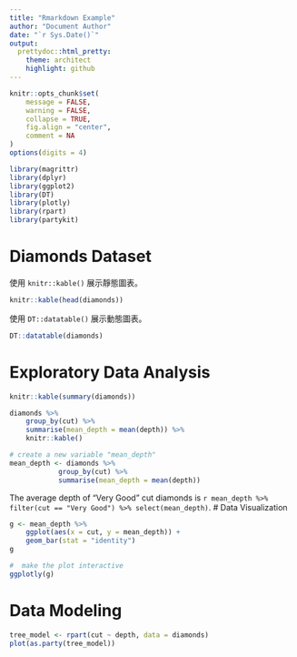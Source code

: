 ```yaml
---
title: "Rmarkdown Example"
author: "Document Author"
date: "`r Sys.Date()`"
output:
  prettydoc::html_pretty:
    theme: architect
    highlight: github
---
```


```r
knitr::opts_chunk$set(
	message = FALSE,
	warning = FALSE,
	collapse = TRUE,
	fig.align = "center",
	comment = NA
)
options(digits = 4)
```

```r
library(magrittr)
library(dplyr)
library(ggplot2)
library(DT)
library(plotly)
library(rpart)
library(partykit)
```

# Diamonds Dataset
使用 `knitr::kable()` 展示靜態圖表。
```r
knitr::kable(head(diamonds))
```

使用 `DT::datatable()` 展示動態圖表。

```r
DT::datatable(diamonds)
```

# Exploratory Data Analysis 

```r
knitr::kable(summary(diamonds))
```

```r
diamonds %>% 
    group_by(cut) %>% 
    summarise(mean_depth = mean(depth)) %>% 
    knitr::kable()
```
```r
# create a new variable "mean_depth"
mean_depth <- diamonds %>% 
            group_by(cut) %>% 
            summarise(mean_depth = mean(depth))
```

The average depth of "Very Good" cut diamonds is `r mean_depth %>% filter(cut == "Very Good") %>% select(mean_depth)`.
# Data Visualization
```r
g <- mean_depth %>% 
    ggplot(aes(x = cut, y = mean_depth)) +
    geom_bar(stat = "identity")
g
```

```r
#  make the plot interactive
ggplotly(g)
```

# Data Modeling
```r
tree_model <- rpart(cut ~ depth, data = diamonds)
plot(as.party(tree_model))
```
